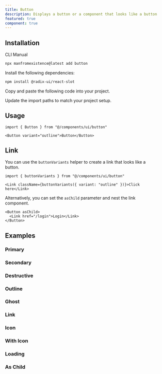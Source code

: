 ```yaml
---
title: Button
description: Displays a button or a component that looks like a button.
featured: true
component: true
---
```


<ComponentPreview name="button-demo" description="A button" />

## Installation

<Tabs defaultValue="cli">

<TabsList>
  <TabsTrigger value="cli">CLI</TabsTrigger>
  <TabsTrigger value="manual">Manual</TabsTrigger>
</TabsList>
<TabsContent value="cli">

```bash
npx manfromexistence@latest add button
```

</TabsContent>

<TabsContent value="manual">

<Steps>

<Step>Install the following dependencies:</Step>

```bash
npm install @radix-ui/react-slot
```

<Step>Copy and paste the following code into your project.</Step>

<ComponentSource name="button" />

<Step>Update the import paths to match your project setup.</Step>

</Steps>

</TabsContent>

</Tabs>

## Usage

```tsx
import { Button } from "@/components/ui/button"
```

```tsx
<Button variant="outline">Button</Button>
```

## Link

You can use the `buttonVariants` helper to create a link that looks like a button.

```tsx
import { buttonVariants } from "@/components/ui/button"
```

```tsx
<Link className={buttonVariants({ variant: "outline" })}>Click here</Link>
```

Alternatively, you can set the `asChild` parameter and nest the link component.

```tsx
<Button asChild>
  <Link href="/login">Login</Link>
</Button>
```

## Examples

### Primary

<ComponentPreview name="button-demo" description="A primary button" />

### Secondary

<ComponentPreview name="button-secondary" description="A secondary button" />

### Destructive

<ComponentPreview
  name="button-destructive"
  description="A destructive button"
/>

### Outline

<ComponentPreview
  name="button-outline"
  description="A button using the outline variant."
/>

### Ghost

<ComponentPreview
  name="button-ghost"
  description="A button using the ghost variant"
/>

### Link

<ComponentPreview
  name="button-link"
  description="A button using the link variant."
/>

### Icon

<ComponentPreview name="button-icon" description="An icon button" />

### With Icon

<ComponentPreview name="button-with-icon" description="A button with an icon" />

### Loading

<ComponentPreview
  name="button-loading"
  description="A button with a loading state."
/>

### As Child

<ComponentPreview
  name="button-as-child"
  description="A button wrapping a custom Link component"
/>
